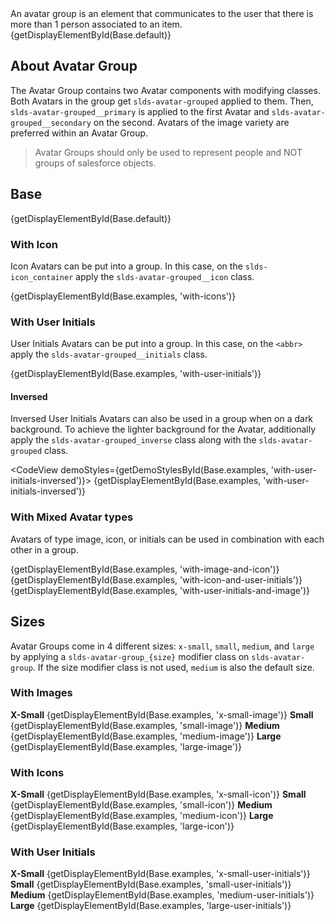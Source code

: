 
<div className="doc lead">
  An avatar group is an element that communicates to the user that there is more than 1 person associated to an item.
</div>

<CodeView exampleOnly>
  {getDisplayElementById(Base.default)}
</CodeView>

## About Avatar Group

The Avatar Group contains two Avatar components with modifying classes. Both Avatars in the group get `slds-avatar-grouped` applied to them. Then, `slds-avatar-grouped__primary` is applied to the first Avatar and `slds-avatar-grouped__secondary` on the second. Avatars of the image variety are preferred within an Avatar Group.

<Blockquote type="note" header="Design Guidelines">
  <p>
    Avatar Groups should only be used to represent people and NOT groups of salesforce objects.
  </p>
</Blockquote>

## Base

<CodeView>
  {getDisplayElementById(Base.default)}
</CodeView>

### With Icon
Icon Avatars can be put into a group. In this case, on the `slds-icon_container` apply the `slds-avatar-grouped__icon` class.

<CodeView>
  {getDisplayElementById(Base.examples, 'with-icons')}
</CodeView>

### With User Initials
User Initials Avatars can be put into a group. In this case, on the `<abbr>` apply the `slds-avatar-grouped__initials` class.

<CodeView>
  {getDisplayElementById(Base.examples, 'with-user-initials')}
</CodeView>

#### Inversed
Inversed User Initials Avatars can also be used in a group when on a dark background. To achieve the lighter background for the Avatar, additionally apply the `slds-avatar-grouped_inverse` class along with the `slds-avatar-grouped` class.

<CodeView demoStyles={getDemoStylesById(Base.examples, 'with-user-initials-inversed')}>
  {getDisplayElementById(Base.examples, 'with-user-initials-inversed')}
</CodeView>

### With Mixed Avatar types
Avatars of type image, icon, or initials can be used in combination with each other in a group.

<CodeView>
  <Fragment>
    {getDisplayElementById(Base.examples, 'with-image-and-icon')}
    {getDisplayElementById(Base.examples, 'with-icon-and-user-initials')}
    {getDisplayElementById(Base.examples, 'with-user-initials-and-image')}
  </Fragment>
</CodeView>

## Sizes
Avatar Groups come in 4 different sizes: `x-small`, `small`, `medium`, and `large` by applying a `slds-avatar-group_{size}` modifier class on `slds-avatar-group`. If the size modifier class is not used, `medium` is also the default size.

### With Images

<DisplayGrid>
  <DisplayColumn>
    <strong>X-Small</strong>
    <CodeView toggleCode={false}>
      {getDisplayElementById(Base.examples, 'x-small-image')}
    </CodeView>
  </DisplayColumn>
  <DisplayColumn>
    <strong>Small</strong>
    <CodeView toggleCode={false}>
      {getDisplayElementById(Base.examples, 'small-image')}
    </CodeView>
  </DisplayColumn>
  <DisplayColumn>
    <strong>Medium</strong>
    <CodeView toggleCode={false}>
      {getDisplayElementById(Base.examples, 'medium-image')}
    </CodeView>
  </DisplayColumn>
  <DisplayColumn>
    <strong>Large</strong>
    <CodeView toggleCode={false}>
      {getDisplayElementById(Base.examples, 'large-image')}
    </CodeView>
  </DisplayColumn>
</DisplayGrid>

### With Icons

<DisplayGrid>
  <DisplayColumn>
    <strong>X-Small</strong>
    <CodeView toggleCode={false}>
      {getDisplayElementById(Base.examples, 'x-small-icon')}
    </CodeView>
  </DisplayColumn>
  <DisplayColumn>
    <strong>Small</strong>
    <CodeView toggleCode={false}>
      {getDisplayElementById(Base.examples, 'small-icon')}
    </CodeView>
  </DisplayColumn>
  <DisplayColumn>
    <strong>Medium</strong>
    <CodeView toggleCode={false}>
      {getDisplayElementById(Base.examples, 'medium-icon')}
    </CodeView>
  </DisplayColumn>
  <DisplayColumn>
    <strong>Large</strong>
    <CodeView toggleCode={false}>
      {getDisplayElementById(Base.examples, 'large-icon')}
    </CodeView>
  </DisplayColumn>
</DisplayGrid>

### With User Initials

<DisplayGrid>
  <DisplayColumn>
    <strong>X-Small</strong>
    <CodeView toggleCode={false}>
      {getDisplayElementById(Base.examples, 'x-small-user-initials')}
    </CodeView>
  </DisplayColumn>
  <DisplayColumn>
    <strong>Small</strong>
    <CodeView toggleCode={false}>
      {getDisplayElementById(Base.examples, 'small-user-initials')}
    </CodeView>
  </DisplayColumn>
  <DisplayColumn>
    <strong>Medium</strong>
    <CodeView toggleCode={false}>
      {getDisplayElementById(Base.examples, 'medium-user-initials')}
    </CodeView>
  </DisplayColumn>
  <DisplayColumn>
    <strong>Large</strong>
    <CodeView toggleCode={false}>
      {getDisplayElementById(Base.examples, 'large-user-initials')}
    </CodeView>
  </DisplayColumn>
</DisplayGrid>
